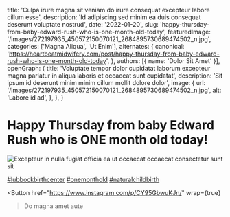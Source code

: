   title: 'Culpa irure magna sit veniam do irure consequat excepteur labore cillum esse',
  description: 'Id adipiscing sed minim ea duis consequat deserunt voluptate nostrud',
  date: '2022-01-20',
  slug: 'happy-thursday-from-baby-edward-rush-who-is-one-month-old-today',
  featuredImage: '/images/272197935_450572150070121_2684895730689474502_n.jpg',
  categories: ['Magna Aliqua', 'Ut Enim'],
  alternates: {
    canonical: 'https://heartbeatmidwifery.com/post/happy-thursday-from-baby-edward-rush-who-is-one-month-old-today',
  },
  authors: [{ name: 'Dolor Sit Amet' }],
  openGraph: {
    title: 'Voluptate tempor dolor cupidatat laborum excepteur magna pariatur in aliqua laboris et occaecat sunt cupidatat',
    description: 'Sit ipsum id deserunt minim minim cillum mollit dolore dolor',
    image: {
      url: '/images/272197935_450572150070121_2684895730689474502_n.jpg',
      alt: 'Labore id ad',
    },
  },
}


# Happy Thursday from baby Edward Rush who is ONE month old today!

<Image
  src="/images/272197935_450572150070121_2684895730689474502_n.jpg"
  size="large"
  wrap={true}
  alt="Excepteur in nulla fugiat officia ea ut occaecat occaecat consectetur sunt sit"
/>

[#lubbockbirthcenter](https://www.instagram.com/explore/tags/lubbockbirthcenter/) [#onemonthold](https://www.instagram.com/explore/tags/onemonthold/) [#naturalchildbirth](https://www.instagram.com/explore/tags/naturalchildbirth/)

<Button
  href="https://www.instagram.com/p/CY95GbwuKJn/"
  wrap={true}
>Do magna amet aute</Button>
